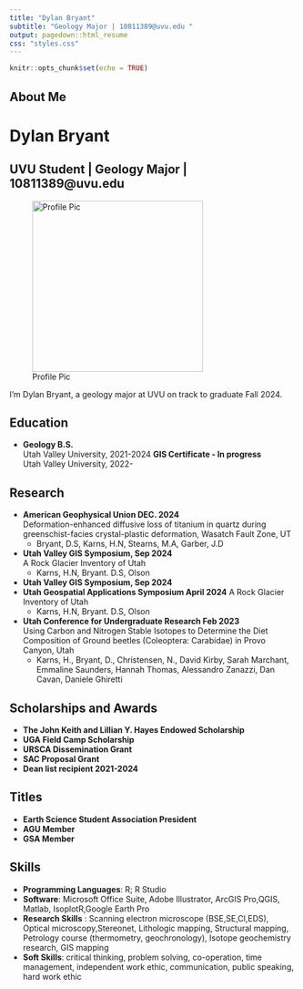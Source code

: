 ```yaml
---
title: "Dylan Bryant"
subtitle: "Geology Major | 10811389@uvu.edu "
output: pagedown::html_resume
css: "styles.css"
---
```


```r
knitr::opts_chunk$set(echo = TRUE)
```

## About Me
# Dylan Bryant
## UVU Student | Geology Major | 10811389@uvu.edu

![Profile Pic](C:/Users/bryan/OneDrive/Desktop/bryantdylan.github.io/AboutMe/Profile_picture_DylanBryant.jpg){style="width: 300px; height: auto;"}

I’m Dylan Bryant, a geology major at UVU on track to graduate Fall 2024.

## Education
- **Geology B.S.**  
  Utah Valley University, 2021-2024
  **GIS Certificate - In progress**  
  Utah Valley University, 2022-

## Research
- **American Geophysical Union DEC. 2024**  
  Deformation-enhanced diffusive loss of titanium in quartz during greenschist-facies crystal-plastic deformation, Wasatch Fault Zone, UT  
  - Bryant, D.S, Karns, H.N, Stearns, M.A, Garber, J.D
- **Utah Valley GIS Symposium, Sep 2024**  
  A Rock Glacier Inventory of Utah  
  - Karns, H.N, Bryant. D.S, Olson
- **Utah Valley GIS Symposium, Sep 2024**
- **Utah Geospatial Applications Symposium April 2024**
  A Rock Glacier Inventory of Utah  
  - Karns, H.N, Bryant. D.S, Olson
- **Utah Conference for Undergraduate Research Feb 2023**  
  Using Carbon and Nitrogen Stable Isotopes to Determine the Diet Composition of 
Ground beetles (Coleoptera: Carabidae) in Provo Canyon, Utah  
  - Karns, H., Bryant, D., Christensen, N., David Kirby, Sarah Marchant, Emmaline Saunders, Hannah Thomas, Alessandro Zanazzi, Dan Cavan, Daniele Ghiretti


## Scholarships and Awards
- **The John Keith and Lillian Y. Hayes Endowed Scholarship**
- **UGA Field Camp Scholarship**
- **URSCA Dissemination Grant**
- **SAC Proposal Grant**
- **Dean list recipient 2021-2024**

## Titles
- **Earth Science Student Association President**
- **AGU Member**
- **GSA Member**

## Skills
- **Programming Languages**: R; R Studio
- **Software**: Microsoft Office Suite, Adobe Illustrator, ArcGIS Pro,QGIS, Matlab, IsoplotR,Google Earth Pro
- **Research Skills** : Scanning electron microscope (BSE,SE,Cl,EDS), Optical microscopy,Stereonet, Lithologic mapping, Structural mapping, Petrology course (thermometry, geochronology), Isotope geochemistry research, GIS mapping 
- **Soft Skills**: critical thinking, problem solving, co-operation, time management, independent work ethic, communication, public speaking, hard work ethic


